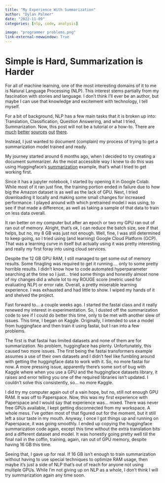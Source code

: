 ```yaml
---
title: "My Experience With Summarization"
author: "Dylan Palmer"
date: "2022-11-09"
categories: [nlp, code, analysis]

image: "programmer problems.png"
link-external-newwindow: True
---
```


# Simple is Hard, Summarization is Harder

For all of machine learning, one of the most interesting domains of it to me is Natural Language Processing (NLP). This interest stems partially from my fascination with stories and language. I don't think I'll ever be an author, but maybe I can use that knowledge and excitement with technology, I tell myself. 

For a bit of background, NLP has a few main tasks that it is broken up into: Translation, Classification, Question Answering, and what I tried, Summarization. Now, this post will not be a tutorial or a how-to. There are [much](https://towardsdatascience.com/) [better](a-gentle-introduction-to-natural-language-processing-e716ed3c0863) [sources](https://builtin.com/data-science/introduction-nlp) [out](https://jalammar.github.io/illustrated-transformer/) [there](https://www.youtube.com/watch?v=rmVRLeJRkl4&list=PLoROMvodv4rOSH4v6133s9LFPRHjEmbmJ&index=1).



Instead, I just wanted to document (complain) my process of trying to get a summarization model trained and ready. 

My journey started around 6 months ago, when I decided to try creating a document summarizer. As the most accessible way I knew to do this was using Huggingface's [summarization](https://huggingface.co/course/chapter7/5?fw=pt) example, that's what I tried to get working first.

Since it has a jupyter notebook, I started by opening it in Google Colab. While most of it ran just fine, the training portion ended in failure due to how big the Amazon dataset is as well as the lack of GPU. Next, I tried downloading it locally and making some small changes for increased performance. I played around with which pretrained model I was using, to see if that made a difference, as well as taking a sample of that data to train on less data overall.

It ran better on my computer but after an epoch or two my GPU ran out of ran out of memory. Alright, that's ok, I can reduce the batch size, see if that helps, but no, my 8 GB was just not enough. Well, fine, I was still determined to keep going, so I tried using (and learning) Google Cloud Platform (GCP). That was a learning curve in itself but actually using it was pretty interesting and really my first foray into using cloud services. 

Despite the 12 GB GPU RAM, I still managed to get some out of memory results. Some finagling was required to get it running.... only to some pretty horrible results. I didn't know how to code automated hyperparameter searching at the time so I just... tried some things and honestly almost none of my changes did a whole lot to my ROUGE score (metric used for evaluating NLP) or error rate. Overall, a pretty miserable learning experience. I was exhausted and had little to show. I wiped my hands of it and shelved the project.

Fast forward to… a couple weeks ago. I started the fastai class and it really renewed my interest in experimentation. So, I dusted off the summarization code to see if I could do better this time, only to be met with another slew of issues. This time, I began on Kaggle. Originally, I intended to use a model from huggingface and then train it using fastai, but I ran into a few problems. 

The first is that fastai has limited datasets and none of them are for summarization. No problem, huggingface has plenty. Unfortunately, this caused two more issues. The first being the fastai transformers example assumes a use of their own datasets and I didn’t feel like fumbling around with getting the huggingface data to work with it. So, no more fastai for now. A more pressing issue, apparently there’s some sort of bug with Kaggle where when you use a GPU and the huggingface datasets library, it raises and error telling you one of the required libraries isn’t updated. I couldn’t solve this consistently, so… no more Kaggle.

I did try my computer again out of a vain hope, but no, still not enough GPU RAM. It was off to Paperspace. Now, this was my first experience with Paperspace and I would say that experience was… mixed. There was never free GPUs available, I kept getting disconnected from my workspace. A whole mess. I’ve gotten most of that figured out for the moment, but it still left a sour taste in my mouth. Anyway, I once I got things up and running on Paperspace, it was going smoothly. I ended up copying the huggingface summarization code again, except this time without the extra translation bits and a different dataset and model. It was honestly going pretty well till the final nail in the coffin, training, again, ran out of GPU memory, despite having 16 GB this time.

Seeing that, I gave up for real. If 16 GB isn’t enough to train summarization without having to use special techniques to optimize RAM usage, then maybe it’s just a side of NLP that’s out of reach for anyone not using multiple GPUs. While I'm not giving up on NLP as a whole, I don't think I will try summarization again any time soon.




